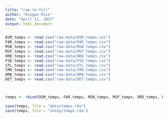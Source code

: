 ```yaml
---
title: "raw-to-full"
author: "Kiegan Rice"
date: "April 11, 2017"
output: html_document
---
```


```r
DSM_temps <- read.csv("raw-data/DSM_temps.csv")
FAR_temps <- read.csv("raw-data/FAR_temps.csv")
MSN_temps <- read.csv("raw-data/MSN_temps.csv")
MSP_temps <- read.csv("raw-data/MSP_temps.csv")
ORD_temps <- read.csv("raw-data/ORD_temps.csv")
FSD_temps <- read.csv("raw-data/FSD_temps.csv")
STL_temps <- read.csv("raw-data/STL_temps.csv")
CMH_temps <- read.csv("raw-data/CMH_temps.csv")
OMA_temps <- read.csv("raw-data/OMA_temps.csv")
DET_temps <- read.csv("raw-data/DET_temps.csv")



temps <- rbind(DSM_temps, FAR_temps, MSN_temps, MSP_temps, ORD_temps, FSD_temps, STL_temps, CMH_temps, OMA_temps, DET_temps)

save(temps, file = "data/temps.rda")
save(temps, file = "shiny/temps.rda")
```